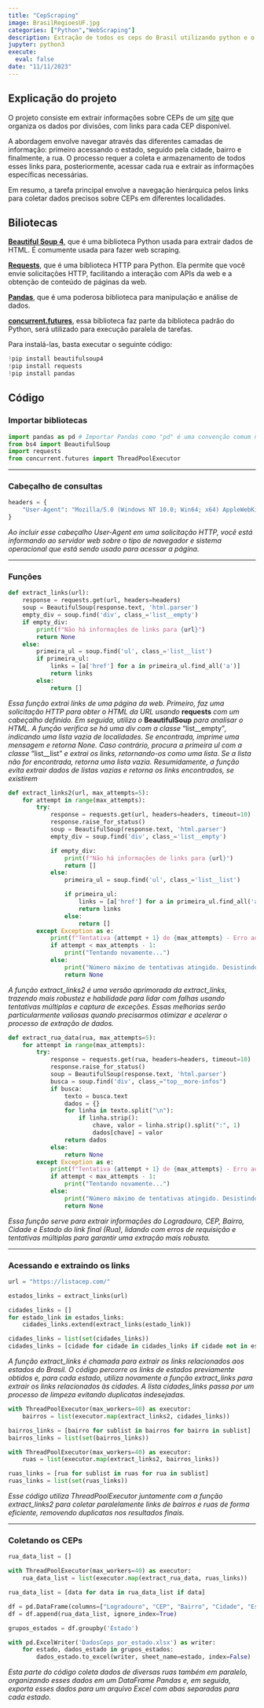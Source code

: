 ```yaml
---
title: "CepScraping"
image: BrasilRegioesUF.jpg
categories: ["Python","WebScraping"]
description: Extração de todos os ceps do Brasil utilizando python e o pacote BeautifulSoup4.
jupyter: python3
execute:
  eval: false
date: "11/11/2023"
---
```


## Explicação do projeto

O projeto consiste em extrair informações sobre CEPs de um [site](https://listacep.com/) que organiza os dados por divisões, com links para cada CEP disponível.

A abordagem envolve navegar através das diferentes camadas de informação: primeiro acessando o estado, seguido pela cidade, bairro e finalmente, a rua. O processo requer a coleta e armazenamento de todos esses links para, posteriormente, acessar cada rua e extrair as informações específicas necessárias.

Em resumo, a tarefa principal envolve a navegação hierárquica pelos links para coletar dados precisos sobre CEPs em diferentes localidades.

## Biliotecas

[**Beautiful Soup 4**](https://beautiful-soup-4.readthedocs.io/en/latest/), que é uma biblioteca Python usada para extrair dados de HTML. É comumente usada para fazer web scraping.

[**Requests**](https://requests.readthedocs.io/en/latest/), que é uma biblioteca HTTP para Python. Ela permite que você envie solicitações HTTP, facilitando a interação com APIs da web e a obtenção de conteúdo de páginas da web.

[**Pandas**](https://pandas.pydata.org/docs/), que é uma poderosa biblioteca para manipulação e análise de dados.

[**concurrent.futures**](https://docs.python.org/3/library/concurrent.futures.html), essa biblioteca faz parte da biblioteca padrão do Python, será utilizado para execução paralela de tarefas.

Para instalá-las, basta executar o seguinte código:

```python
!pip install beautifulsoup4
!pip install requests
!pip install pandas

```

## Código

### Importar bibliotecas

```python
import pandas as pd # Importar Pandas como "pd" é uma convenção comum na comunidade Python
from bs4 import BeautifulSoup
import requests
from concurrent.futures import ThreadPoolExecutor 

```

------------------------------------------------------------------------

### Cabeçalho de consultas

```python
headers = {
    "User-Agent": "Mozilla/5.0 (Windows NT 10.0; Win64; x64) AppleWebKit/537.36 (KHTML, like Gecko) Chrome/58.0.3029.110 Safari/537.36"
}
```

*Ao incluir esse cabeçalho User-Agent em uma solicitação HTTP, você está informando ao servidor web sobre o tipo de navegador e sistema operacional que está sendo usado para acessar a página.*

------------------------------------------------------------------------

### Funções

```python
def extract_links(url):
    response = requests.get(url, headers=headers)
    soup = BeautifulSoup(response.text, 'html.parser')
    empty_div = soup.find('div', class_='list__empty')
    if empty_div:
        print(f"Não há informações de links para {url}")
        return None
    else:
        primeira_ul = soup.find('ul', class_='list__list')
        if primeira_ul:
            links = [a['href'] for a in primeira_ul.find_all('a')]
            return links
        else:
            return []
```

*Essa função extrai links de uma página da web. Primeiro, faz uma solicitação HTTP para obter o HTML da URL usando* **requests** *com um cabeçalho definido. Em seguida, utiliza o* **BeautifulSoup** *para analisar o HTML. A função verifica se há uma div com a classe* "list\_\_empty"*, indicando uma lista vazia de localidades. Se encontrada, imprime uma mensagem e retorna None. Caso contrário, procura a primeira ul com a classe* "list\_\_list" *e extrai os links, retornando-os como uma lista. Se a lista não for encontrada, retorna uma lista vazia. Resumidamente, a função evita extrair dados de listas vazias e retorna os links encontrados, se existirem*

```python
def extract_links2(url, max_attempts=5):
    for attempt in range(max_attempts):
        try:
            response = requests.get(url, headers=headers, timeout=10)
            response.raise_for_status()
            soup = BeautifulSoup(response.text, 'html.parser')
            empty_div = soup.find('div', class_='list__empty')

            if empty_div:
                print(f"Não há informações de links para {url}")
                return []
            else:
                primeira_ul = soup.find('ul', class_='list__list')

                if primeira_ul:
                    links = [a['href'] for a in primeira_ul.find_all('a')]
                    return links
                else:
                    return []
        except Exception as e:
            print(f"Tentativa {attempt + 1} de {max_attempts} - Erro ao processar {url}: {e}")
            if attempt < max_attempts - 1:
                print("Tentando novamente...")
            else:
                print("Número máximo de tentativas atingido. Desistindo.")
                return None
```

*A função extract_links2 é uma versão aprimorada da extract_links, trazendo mais robustez e habilidade para lidar com falhas usando tentativas múltiplas e captura de exceções. Essas melhorias serão particularmente valiosas quando precisarmos otimizar e acelerar o processo de extração de dados.*

```python
def extract_rua_data(rua, max_attempts=5):
    for attempt in range(max_attempts):
        try:
            response = requests.get(rua, headers=headers, timeout=10)
            response.raise_for_status()
            soup = BeautifulSoup(response.text, 'html.parser')
            busca = soup.find('div', class_="top__more-infos")
            if busca:
                texto = busca.text
                dados = {}
                for linha in texto.split("\n"):
                    if linha.strip():
                        chave, valor = linha.strip().split(":", 1)
                        dados[chave] = valor
                return dados
            else:
                return None
        except Exception as e:
            print(f"Tentativa {attempt + 1} de {max_attempts} - Erro ao processar {rua}: {e}")
            if attempt < max_attempts - 1:
                print("Tentando novamente...")
            else:
                print("Número máximo de tentativas atingido. Desistindo.")
                return None
```

*Essa função serve para extrair informações do Logradouro, CEP, Bairro, Cidade e Estado do link final (Rua), lidando com erros de requisição e tentativas múltiplas para garantir uma extração mais robusta.*

------------------------------------------------------------------------

### Acessando e extraindo os links

```python
url = "https://listacep.com/"

estados_links = extract_links(url)

cidades_links = []
for estado_link in estados_links:
    cidades_links.extend(extract_links(estado_link))

cidades_links = list(set(cidades_links)) 
cidades_links = [cidade for cidade in cidades_links if cidade not in estados_links]
```

*A função extract_links é chamada para extrair os links relacionados aos estados do Brasil. O código percorre os links de estados previamente obtidos e, para cada estado, utiliza novamente a função extract_links para extrair os links relacionados às cidades. A lista cidades_links passa por um processo de limpeza evitando duplicatas indesejadas.*

```python
with ThreadPoolExecutor(max_workers=40) as executor:
    bairros = list(executor.map(extract_links2, cidades_links))

bairros_links = [bairro for sublist in bairros for bairro in sublist]
bairros_links = list(set(bairros_links))

with ThreadPoolExecutor(max_workers=40) as executor:
    ruas = list(executor.map(extract_links2, bairros_links))

ruas_links = [rua for sublist in ruas for rua in sublist]
ruas_links = list(set(ruas_links))
```

*Esse código utiliza ThreadPoolExecutor juntamente com a função extract_links2 para coletar paralelamente links de bairros e ruas de forma eficiente, removendo duplicatas nos resultados finais.*

------------------------------------------------------------------------

### Coletando os CEPs

```python
rua_data_list = []

with ThreadPoolExecutor(max_workers=40) as executor:
    rua_data_list = list(executor.map(extract_rua_data, ruas_links))

rua_data_list = [data for data in rua_data_list if data]

df = pd.DataFrame(columns=["Logradouro", "CEP", "Bairro", "Cidade", "Estado"])
df = df.append(rua_data_list, ignore_index=True)

grupos_estados = df.groupby('Estado')

with pd.ExcelWriter('DadosCeps_por_estado.xlsx') as writer:
    for estado, dados_estado in grupos_estados:
        dados_estado.to_excel(writer, sheet_name=estado, index=False)
```

*Esta parte do código coleta dados de diversas ruas também em paralelo, organizando esses dados em um DataFrame Pandas e, em seguida, exporta esses dados para um arquivo Excel com abas separadas para cada estado.*
